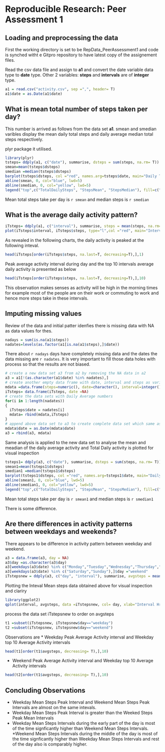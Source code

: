 # Reproducible Research: Peer Assessment 1


## Loading and preprocessing the data
First the working directory is set to be RepData_PeerAssessment1 and code is synched witht e Gitpro repository to have latest copy of the assignement files.

Read the csv data file and assign to **a1** and convert the date variable data type to **date** type. Other 2 variables: **steps** and **intervals** are of **integer** type.

```r
a1 = read.csv("activity.csv", sep =",", header= T)
a1$date = as.Date(a1$date)
```


## What is mean total number of steps taken per day?
This number is arrived as follows from the data set **a1**. smean and smedian varibles display the  mean daily total steps and daily average median total steps respectively.

plyr package it utilised.

```r
library(plyr)
tsteps= ddply(a1, c("date"), summarise, dsteps = sum(steps, na.rm= T))
smean=mean(tsteps$dsteps)
smedian =median(tsteps$dsteps)
barplot(tsteps$dsteps, col ="red", names.arg=tsteps$date, main="Daily Total Steps Vs Date", xlab="Date", ylab="TotalDailySteps")
abline(smean, 0, col="blue", lwd=5)
abline(smedian, 0, col="yellow", lwd=5)
legend("top",c("TotalDailySteps", "StepsMean", "StepsMedian"), fill=c("red","blue","yellow"))
```

Mean total steps take per day is `r smean` and median steps is `r smedian`

## What is the average daily activity pattern?


```r
iTsteps= ddply(a1, c("interval"), summarise, steps = mean(steps, na.rm= T))
plot(iTsteps$interval, iTsteps$steps, type="l",col ="red", main="Interval Mean Steps Vs 5Minute Interval", xlab="5 MinuteInterval#(Day24HrMin)", ylab="Intervel Mean Steps")

```


As revealed in the following charts, the daily activity is peaked at the following inteval.  

```r
head(iTsteps[order(iTsteps$steps, na.last=T, decreasing=T),],1)

```

Peak average activity interval during day and the top 10 intervals average daily activity is presented as below

```r
head(iTsteps[order(iTsteps$steps, na.last=T, decreasing=T),],10)

```

This observation makes senses as activity will be high in the morning times for example most of the people are on their work or commuting to work and hence more steps take in these intervals.

## Imputing missing values
Review of the data and initial patter idenfies there is missing data with NA as data values for thes.  
 
```r
nadays = sum(is.na(a1$steps))
nadates=levels(as.factor(a1[is.na(a1$steps),]$date))
```

There about `r nadays` days have completely missing data and the dates the data missing are `r nadates`. It is very important to fill those data holes with process so that the results are not biased. 


```r
# create a new data set a3 from a2 by removing the NA data in a2
a3 = a1[!(as.character(a1$date) %in% nadates),]
# create another empty data frame with date, interval and steps as variables
mdata =data.frame(steps=numeric(), date=character(), interval=integer())
iTsteps= data.frame(iTsteps, date =NA)
# create the data sets with Daily Average numbers
for(i in 1:length(nadates))
{
  iTsteps$date = nadates[i]
  mdata= rbind(mdata,iTsteps)
}
# append above data set to a3 to create complete data set which same as the original data set with NA values filled
mdata$date = as.Date(mdata$date)
a3 = rbind(a3, mdata)

```

Same analysis is applied to the new data set to analyse the mean and meadian of the daily average activity and Total Daily activity is plotted for visual inspection

```r
tsteps1= ddply(a3, c("date"), summarise, dsteps = sum(steps, na.rm= T))
smean1=mean(tsteps1$dsteps)
smedian1 =median(tsteps1$dsteps)
barplot(tsteps1$dsteps, col ="red", names.arg=tsteps1$date, main="Daily Mean Total Steps Vs Date with NA data filled", xlab="Date", ylab="TotalDailySteps")
abline(smean1, 0, col="blue", lwd=5)
abline(smedian1, 0, col="yellow", lwd=5)
legend("top",c("TotalDailySteps", "StepsMean", "StepsMedian"), fill=c("red","blue","yellow"))
```

Mean total steps take per day is `r smean1` and median steps is `r smedian1`

There is some difference.

## Are there differences in activity patterns between weekdays and weekends?
There appears to be difference in activity pattern between weekday and weekend.

```r
a3 = data.frame(a3, day = NA)
a3$day =as.character(a3$day)
a3[weekdays(a3$date) %in% c("Monday","Tuesday","Wednesday","Thursday","Friday"),]$day ="weekday"
a3[weekdays(a3$date) %in% c("Saturday","Sunday"),]$day ="weekend"
iTstepsnew = ddply(a3, c("day", "interval"), summarise, avgsteps = mean(steps, na.rm= T))
```

Plotting the Inteval Mean steps data obtained above for visual inspection and clariry

```r
library(ggplot2)
qplot(interval, avgsteps, data =iTstepsnew, col= day, xlab="Interval Hr.Min", ylab ="Interval Mean Steps", main="Interval Mean Steps Vs IntervalHr.min")
```

process the data set iTstepsnew to order on avgsteps 

```r
t1 =subset(iTstepsnew, iTstepsnew$day=="weekday")
t2 =subset(iTstepsnew, iTstepsnew$day=="weekend")
```

Observations are
* Weekday Peak Average Activity interval and Weekday top 10 Average Activity intervals


```r
head(t1[order(t1$avgsteps, decreasing= T),],10)
```

* Weekend Peak Average Activity interval and Weekday top 10 Average Activity intervals


```r
head(t2[order(t1$avgsteps, decreasing= T),],10)
```

## Concluding Observations
* Weekday Mean Steps Peak Interval and Weekend Mean Steps Peak Intervals are almost on the same intevals.
* Weekday Mean Steps Peak Interval is greater than the Weeked Steps Peak Mean Intervals
* Weekday Mean Steps Intervals during the early part of the day is most of the time signficantly higher than Weekend Mean Steps Intervals.
*Weekend Mean Steps Intervals during the middle of the day is most of the time signficantly higher than Weekday Mean Steps Intervals and rest of the day also is comparably higher.

